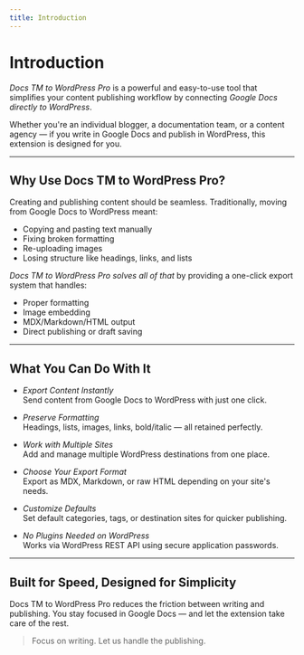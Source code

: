 ```yaml
---
title: Introduction
---
```


# Introduction

_Docs TM to WordPress Pro_ is a powerful and easy-to-use tool that simplifies your content publishing workflow by connecting _Google Docs directly to WordPress_.

Whether you're an individual blogger, a documentation team, or a content agency — if you write in Google Docs and publish in WordPress, this extension is designed for you.

---

## Why Use Docs TM to WordPress Pro?

Creating and publishing content should be seamless. Traditionally, moving from Google Docs to WordPress meant:

- Copying and pasting text manually
- Fixing broken formatting
- Re-uploading images
- Losing structure like headings, links, and lists

_Docs TM to WordPress Pro solves all of that_ by providing a one-click export system that handles:

- Proper formatting
- Image embedding
- MDX/Markdown/HTML output
- Direct publishing or draft saving

---

## What You Can Do With It

- _Export Content Instantly_  
  Send content from Google Docs to WordPress with just one click.

- _Preserve Formatting_  
  Headings, lists, images, links, bold/italic — all retained perfectly.

- _Work with Multiple Sites_  
  Add and manage multiple WordPress destinations from one place.

- _Choose Your Export Format_  
  Export as MDX, Markdown, or raw HTML depending on your site's needs.

- _Customize Defaults_  
  Set default categories, tags, or destination sites for quicker publishing.

- _No Plugins Needed on WordPress_  
  Works via WordPress REST API using secure application passwords.

---

## Built for Speed, Designed for Simplicity

Docs TM to WordPress Pro reduces the friction between writing and publishing. You stay focused in Google Docs — and let the extension take care of the rest.

> Focus on writing. Let us handle the publishing.

